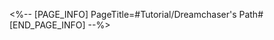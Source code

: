 <%-- [PAGE_INFO]
PageTitle=#Tutorial/Dreamchaser's Path#
[END_PAGE_INFO] --%>
{{Tutorial
|sort      = 610001
|title     = Dreamchaser's Path
|subtitle  = 
|type      = Adventure
|about     = 
|image1    = Tutorial Dreamchaser's Path 1.png{{subst:void|<!--$UPLOAD:<<SpriteOutput/TutorialPic/TutorialPage_610001.png>-<Tutorial Dreamchaser's Path 1.png>>}}
|text1     = The SoulGlad Floor Tiles that allow you to walk on walls will activate when the adventure starts and vanish after being tread upon. {{Color|h|nobold=1|It cannot be used a second time}}.
|image2    = Tutorial Dreamchaser's Path 2.png{{subst:void|<!--$UPLOAD:<<SpriteOutput/TutorialPic/TutorialPage_610002.png>-<Tutorial Dreamchaser's Path 2.png>>}}
|text2     = Adeptly use the three-dimensional map and plot a reasonable route toward the treasure chest. If you walk across {{Color|h|nobold=1|all SoulGlad Floor Tiles in the map}} before opening the chest at the end, then you'll get a {{Color|h|nobold=1|bonus reward}}!
}}